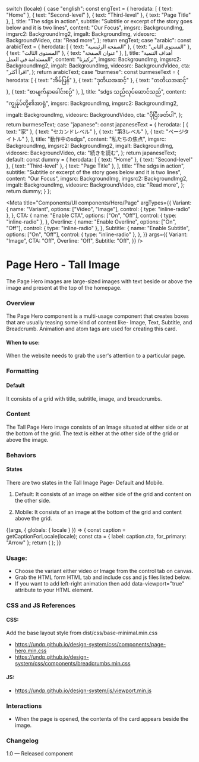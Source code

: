 
  switch (locale) {
    case "english":
      const engText = {
        herodata: [
          { text: "Home" },
          { text: "Second-level" },
          { text: "Third-level" },
          { text: "Page Title" },
        ],
        title: "The sdgs in action",
        subtitle:
          "Subtitle or excerpt of the story goes below and it is two lines",
        content: "Our Focus",
        imgsrc: BackgroundImg,
        imgsrc2: BackgroundImg2,
        imgalt: BackgroundImg,
        videosrc: BackgroundVideo,
        cta: "Read more",
      };
      return engText;
    case "arabic":
      const arabicText = {
        herodata: [
          { text: "الصفحة الرئيسية" },
          { text: "المستوى الثاني" },
          { text: "المستوى الثالث" },
          { text: "عنوان الصفحة" },
        ],
        title: "أهداف التنمية المستدامة في العمل",
        content: "تركيزنا",
        imgsrc: BackgroundImg,
        imgsrc2: BackgroundImg2,
        imgalt: BackgroundImg,
        videosrc: BackgroundVideo,
        cta: "اقرأ أكثر",
      };
      return arabicText;
    case "burmese":
      const burmeseText = {
        herodata: [
          { text: "အိမ်ပြန်" },
          { text: "ဒုတိယအဆင့်" },
          { text: "တတိယအဆင့်" },
          { text: "စာမျက်နှာခေါင်းစဉ်" },
        ],
        title: "sdgs သည်လုပ်ဆောင်သည်",
        content: "ကျွန်ုပ်တို့၏အာရုံ",
        imgsrc: BackgroundImg,
        imgsrc2: BackgroundImg2,
        imgalt: BackgroundImg,
        videosrc: BackgroundVideo,
        cta: "ပိုပြီးဖတ်ပါ",
      };
      return burmeseText;
    case "japanese":
      const japaneseText = {
        herodata: [
          { text: "家" },
          { text: "セカンドレベル" },
          { text: "第3レベル" },
          { text: "ページタイトル" },
        ],
        title: "動作中のsdgs",
        content: "私たちの焦点",
        imgsrc: BackgroundImg,
        imgsrc2: BackgroundImg2,
        imgalt: BackgroundImg,
        videosrc: BackgroundVideo,
        cta: "続きを読む",
      };
      return japaneseText;
    default:
      const dummy = {
        herodata: [
          { text: "Home" },
          { text: "Second-level" },
          { text: "Third-level" },
          { text: "Page Title" },
        ],
        title: "The sdgs in action",
        subtitle:
          "Subtitle or excerpt of the story goes below and it is two lines",
        content: "Our Focus",
        imgsrc: BackgroundImg,
        imgsrc2: BackgroundImg2,
        imgalt: BackgroundImg,
        videosrc: BackgroundVideo,
        cta: "Read more",
      };
      return dummy;
  }
};

<Meta
  title="Components/UI components/Hero/Page"
  argTypes={{
    Variant: {
      name: "Variant",
      options: ["Video", "Image"],
      control: { type: "inline-radio" },
    },
    CTA: {
      name: "Enable CTA",
      options: ["On", "Off"],
      control: { type: "inline-radio" },
    },
    Overline: {
      name: "Enable Overline",
      options: ["On", "Off"],
      control: { type: "inline-radio" },
    },
    Subtitle: {
      name: "Enable Subtitle",
      options: ["On", "Off"],
      control: { type: "inline-radio" },
    },
  }}
  args={{
    Variant: "Image",
    CTA: "Off",
    Overline: "Off",
    Subtitle: "Off",
  }}
/>

# Page Hero - Tall Image

The Page Hero images are large-sized images with text beside or above the image and present at the top of the homepage.

### Overview

The Page Hero component is a multi-usage component that creates boxes that are usually teasing some kind of content like- Image, Text, Subtitle, and Breadcrumb. Animation and atom tags are used for creating this card.

#### When to use:

When the website needs to grab the user's attention to a particular page.

### Formatting

#### Default

It consists of a grid with title, subtitle, image, and breadcrumbs.

### Content

The Tall Page Hero image consists of an Image situated at either side or at the bottom of the grid. The text is either at the other side of the grid or above the image.

### Behaviors

#### States

There are two states in the Tall Image Page- Default and Mobile.

1. Default: It consists of an image on either side of the grid and content on the other side.

2. Mobile: It consists of an image at the bottom of the grid and content above the grid.

<Canvas>
  <Story name="Page hero - tall image">
    {(args, { globals: { locale } }) => {
      const caption = getCaptionForLocale(locale);
      const cta = { label: caption.cta, for_primary: "Arrow" };
      return (
        <PageHeroOption
          data={caption.herodata}
          title={caption.title}
          subtitle={caption?.subtitle}
          content={caption?.content}
          variant={args.Variant}
          active={"default"}
          imgsrc={caption.imgsrc}
          imgsrc2={caption.imgsrc2}
          imgalt={caption.imgalt}
          videosrc={caption.videosrc}
          cta={cta}
          {...args}
        ></PageHeroOption>
      );
    }}
  </Story>
</Canvas>

### Usage:

- Choose the variant either video or Image from the control tab on canvas.
- Grab the HTML form HTML tab and include css and js files listed below.
- If you want to add left-right animation then add data-viewport=”true” attribute to your HTML element.

### CSS and JS References

#### CSS:

Add the base layout style from dist/css/base-minimal.min.css

- https://undp.github.io/design-system/css/components/page-hero.min.css
- https://undp.github.io/design-system/css/components/breadcrumbs.min.css

#### JS:

- https://undp.github.io/design-system/js/viewport.min.js

### Interactions

- When the page is opened, the contents of the card appears beside the image.

### Changelog

1.0 — Released component
